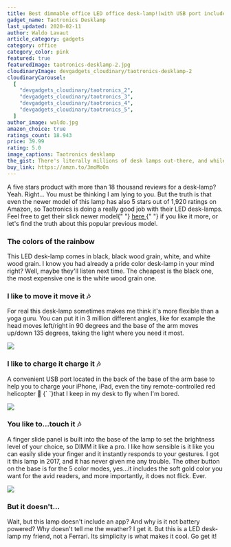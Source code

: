 ```yaml
---
title: Best dimmable office LED office desk-lamp!(with USB port included)
gadget_name: Taotronics Desklamp
last_updated: 2020-02-11
author: Waldo Lavaut
article_category: gadgets
category: office
category_color: pink
featured: true
featuredImage: taotronics-desklamp-2.jpg
cloudinaryImage: devgadgets_cloudinary/taotronics-desklamp-2
cloudinaryCarousel:
  [
    "devgadgets_cloudinary/taotronics_2",
    "devgadgets_cloudinary/taotronics_3",
    "devgadgets_cloudinary/taotronics_4",
    "devgadgets_cloudinary/taotronics_5",
  ]
author_image: waldo.jpg
amazon_choice: true
ratings_count: 18.943
price: 39.99
rating: 5.0
image_captions: Taotronics desklamp
the_gist: There's literally millions of desk lamps out-there, and while this one last, I can guarantee you that it's hard to match such features with a great price. The Taotronics LED Desk Lamp with Dimmable and a USB charging port, 5 lightning modes and 7 brightness levels. I've had mine for 3 years already and it still in perfect shape. This is must buy!.
buy_link: https://amzn.to/3moMoOn
---
```


<article className="mt-12 text-lg prose max-w-sm md:max-w-none text-cool-gray-500">

<p>
  A five stars product with more than 18 thousand reviews for a desk-lamp? Yeah.
  Right... You must be thinking I am lying to you. But the truth is that even
  the newer model of this lamp has also 5 stars out of 1,920 ratings on Amazon,
  so Taotronics is doing a really good job with their LED desk-lamps. Feel free
  to get their slick newer model{" "}
  <a
    href="https://amzn.to/2RvcAs8"
    style={{ textDecoration: "underline", color: "#F47481" }}
    target="\_blank"
    rel="noreferrer"
  >
    here
  </a>{" "}
  if you like it more, or let's find the truth about this popular previous
  model.
</p>

<h3>The colors of the rainbow</h3>
<p>
  This LED desk-lamp comes in black, black wood grain, white, and white wood
  grain. I know you had already a pride color desk-lamp in your mind right?
  Well, maybe they'll listen next time. The cheapest is the black one, the most
  expensive one is the white wood grain one.
</p>

<h3>I like to move it move it 🎶</h3>
<p>
  For real this desk-lamp sometimes makes me think it's more flexible than a
  yoga guru. You can put it in 3 million different angles, like for example the
  head moves left/right in 90 degrees and the base of the arm moves up/down 135
  degrees, taking the light where you need it most.
</p>

<div className="my-8 flex justify-center">
  <img
    className="rounded-lg shadow-lg"
    src="https://res.cloudinary.com/devgadgets/image/upload/q_auto,f_auto/v1600180286/devgadgets_cloudinary/taotronics_led_desklamp_movement_ieodow.jpg"
  />
</div>

<h3>I like to charge it charge it 🎶</h3>
<p>
  A convenient USB port located in the back of the base of the arm base to help
  you to charge your iPhone, iPad, even the tiny remote-controlled red
  helicopter 🚁 {` `}that I keep in my desk to fly when I'm bored.
</p>

<div className="my-8 flex justify-center">
  <img
    className="rounded-lg shadow-lg"
    src="https://res.cloudinary.com/devgadgets/image/upload/q_auto,f_auto/v1600180524/devgadgets_cloudinary/taotronics_led_desklamp_charge_usb.jpg"
  />
</div>

<h3>You like to...touch it 🎶</h3>
<p>
  A finger slide panel is built into the base of the lamp to set the brightness
  level of your choice, so DIMM it like a pro. I like how sensible is it like
  you can easily slide your finger and it instantly responds to your gestures. I
  got it this lamp in 2017, and it has never given me any trouble. The other
  button on the base is for the 5 color modes, yes...it includes the soft gold
  color you want for the avid readers, and more importantly, it does not flick.
  Ever.
</p>

<div className="my-8 flex justify-center">
  <img
    className="rounded-lg shadow-lg w-full h-full object-cover object-center"
    src="https://res.cloudinary.com/devgadgets/image/upload/q_auto,f_auto/v1600181408/devgadgets_cloudinary/taotronics_mom_reading_to_kids.jpg"
  />
</div>

<h3>But it doesn't...</h3>
<p>Wait, but this lamp doesn't include an app? And why is it not battery powered? Why doesn't tell me the weather? I get it. But this is a <span className="text-teal-500 font-semibold">LED desk-lamp</span> my friend, not a Ferrari. Its simplicity is what makes it cool. Go get it!</p>
</article>
<Carousel carousel={props.carousel} />
